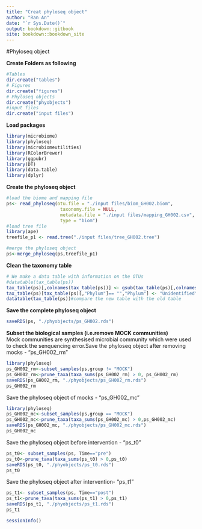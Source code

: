 ---
title: "Creat phyloseq object"
author: "Ran An"
date: "`r Sys.Date()`"
output: bookdown::gitbook
site: bookdown::bookdown_site
---
#Phyloseq object

**Create Folders as following** 
```{r, eval=FALSE}
#Tables  
dir.create("tables")
# Figures 
dir.create("figures")  
# Phyloseq objects  
dir.create("phyobjects")  
#input files
dir.create("input files")
```

**Load packages**  
```{r, warning=FALSE, message=FALSE}
library(microbiome)
library(phyloseq) 
library(microbiomeutilities) 
library(RColorBrewer) 
library(ggpubr) 
library(DT) 
library(data.table)
library(dplyr) 
```


**Create the phyloseq object**
```{r, warning=FALSE, message=FALSE}
#load the biome and mapping file
ps<- read_phyloseq(otu.file = "./input files/biom_GH002.biom", 
                    taxonomy.file = NULL, 
                    metadata.file = "./input files/mapping_GH002.csv", 
                    type = "biom") 
#load tree file
library(ape)
treefile_p1 <- read.tree("./input files/tree_GH002.tree")

#merge the phyloseq object
ps<-merge_phyloseq(ps,treefile_p1)
```

**Clean the taxonomy table**
```{r}
# We make a data table with information on the OTUs
#datatable(tax_table(ps))
tax_table(ps)[,colnames(tax_table(ps))] <- gsub(tax_table(ps)[,colnames(tax_table(ps))],pattern="[a-z]__",replacement="")
tax_table(ps)[tax_table(ps)[,"Phylum"]== "","Phylum"] <- "Unidentified"
datatable(tax_table(ps))#compare the new table with the old table
```

**Save the complete phyloseq object**
```{r}
saveRDS(ps, "./phyobjects/ps_GH002.rds")
```


**Subset the biological samples (i.e.remove MOCK communities)**  
Mock communities are synthesised microbial community which were used to check the senquencing error.Save the phyloseq object after removing mocks - "ps_GH002_rm"
```{r}
library(phyloseq)
ps_GH002_rm<-subset_samples(ps,group != "MOCK")
ps_GH002_rm<-prune_taxa(taxa_sums(ps_GH002_rm) > 0, ps_GH002_rm)
saveRDS(ps_GH002_rm, "./phyobjects/ps_GH002_rm.rds")
ps_GH002_rm
```

Save the phyloseq object of mocks - "ps_GH002_mc"
```{r}
library(phyloseq)
ps_GH002_mc<-subset_samples(ps,group == "MOCK")
ps_GH002_mc<-prune_taxa(taxa_sums(ps_GH002_mc) > 0,ps_GH002_mc)
saveRDS(ps_GH002_mc, "./phyobjects/ps_GH002_mc.rds")
ps_GH002_mc
```

Save the phyloseq object before intervention - "ps_t0" 
```{r}
ps_t0<- subset_samples(ps, Time=="pre")
ps_t0<-prune_taxa(taxa_sums(ps_t0) > 0,ps_t0)
saveRDS(ps_t0, "./phyobjects/ps_t0.rds")
ps_t0
```

Save the phyloseq object after intervention- "ps_t1"
```{r}
ps_t1<- subset_samples(ps, Time=="post")
ps_t1<-prune_taxa(taxa_sums(ps_t1) > 0,ps_t1)
saveRDS(ps_t1, "./phyobjects/ps_t1.rds")
ps_t1
```

```{r}
sessionInfo()
```

